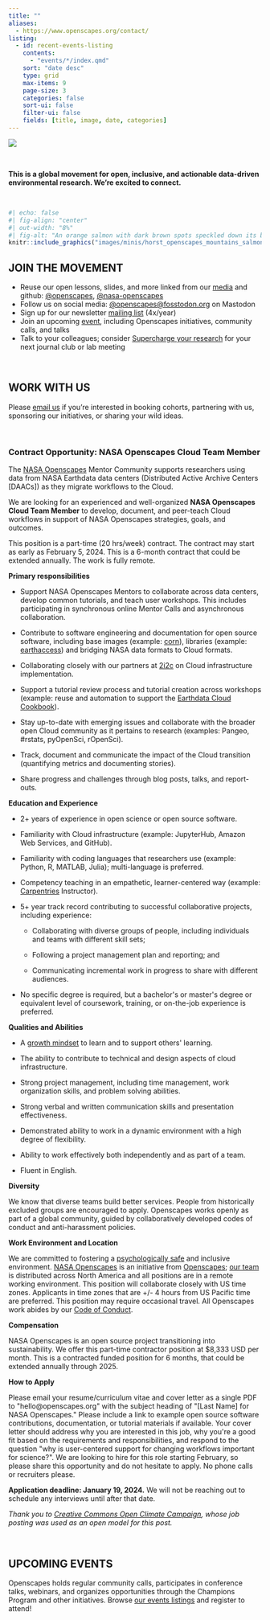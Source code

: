 ```yaml
---
title: ""
aliases: 
  - https://www.openscapes.org/contact/
listing:
  - id: recent-events-listing
    contents:
      - "events/*/index.qmd"
    sort: "date desc"
    type: grid
    max-items: 9
    page-size: 3
    categories: false
    sort-ui: false
    filter-ui: false
    fields: [title, image, date, categories] 
---
```


::: column-screen
![](images/banner_imgs/text_banners/connect_with_us_banner.png)

<br>

::: white-div
::: {.medium-body-text .center-text}
**This is a global movement for open, inclusive, and actionable data-driven environmental research. We're excited to connect.**
:::

<br>

```r
#| echo: false
#| fig-align: "center"
#| out-width: "8%"
#| fig-alt: "An orange salmon with dark brown spots speckled down its back."
knitr::include_graphics("images/minis/horst_openscapes_mountains_salmon.png")
```

## JOIN THE MOVEMENT

-   Reuse our open lessons, slides, and more linked from our [media](media.qmd) and github: [\@openscapes](https://github.com/openscapes), [\@nasa-openscapes](https://github.com/nasa-openscapes)
-   Follow us on social media: [\@openscapes\@fosstodon.org](https://fosstodon.org/@openscapes) on Mastodon
-   Sign up for our newsletter [mailing list](https://docs.google.com/forms/d/e/1FAIpQLSdgVXRp3V-w94GPWkR31RUfyBl37EphdQSlCOcnyeNlf8OLWw/viewform) (4x/year)
-   Join an upcoming [event](events.qmd), including Openscapes initiatives, community calls, and talks
-   Talk to your colleagues; consider [Supercharge your research](https://openscapes.github.io/supercharge-research/) for your next journal club or lab meeting

```{=html}
<!---TODO Move to Approach Guide
We tweet about Openscapes news and events, amplify Openscapes Champions, and sporadically retweet other awesome things going on around environmental open data science. Tag us in your tweets about your open data science wins and challenges and we'll retweet!
--->
```
<br>

## WORK WITH US

Please [email us](mailto:hello@openscapes.org) if you're interested in booking cohorts, partnering with us, sponsoring our initiatives, or sharing your wild ideas.

<br>

### Contract Opportunity: NASA Openscapes Cloud Team Member

The [NASA Openscapes](https://nasa-openscapes.github.io/) Mentor Community supports researchers using data from NASA Earthdata data centers (Distributed Active Archive Centers \[DAACs\]) as they migrate workflows to the Cloud. 

We are looking for an experienced and well-organized **NASA Openscapes Cloud Team Member** to develop, document, and peer-teach Cloud workflows in support of NASA Openscapes strategies, goals, and outcomes. 

This position is a part-time (20 hrs/week) contract. The contract may start as early as February 5, 2024. This is a 6-month contract that could be extended annually. The work is fully remote.

**Primary responsibilities**

-   Support NASA Openscapes Mentors to collaborate across data centers, develop common tutorials, and teach user workshops. This includes participating in synchronous online Mentor Calls and asynchronous collaboration.

-   Contribute to software engineering and documentation for open source software, including base images (example: [corn](https://github.com/nasa-openscapes/corn)), libraries (example: [earthaccess](https://earthaccess.readthedocs.io/en/latest/)) and bridging NASA data formats to Cloud formats.

-   Collaborating closely with our partners at [2i2c](https://2i2c.org/) on Cloud infrastructure implementation. 

-   Support a tutorial review process and tutorial creation across workshops (example: reuse and automation to support the [Earthdata Cloud Cookbook](https://nasa-openscapes.github.io/earthdata-cloud-cookbook/)).

-   Stay up-to-date with emerging issues and collaborate with the broader open Cloud community as it pertains to research (examples: Pangeo, #rstats, pyOpenSci, rOpenSci). 

-   Track, document and communicate the impact of the Cloud transition (quantifying metrics and documenting stories).

-   Share progress and challenges through blog posts, talks, and report-outs.

**Education and Experience**

-   2+ years of experience in open science or open source software.

-   Familiarity with Cloud infrastructure (example: JupyterHub, Amazon Web Services, and GitHub). 

-   Familiarity with coding languages that researchers use (example: Python, R, MATLAB, Julia); multi-language is preferred.

-   Competency teaching in an empathetic, learner-centered way (example: [Carpentries](https://carpentries.org/) Instructor).

-   5+ year track record contributing to successful collaborative projects, including experience:

    -   Collaborating with diverse groups of people, including individuals and teams with different skill sets;

    -   Following a project management plan and reporting; and

    -   Communicating incremental work in progress to share with different audiences.

-   No specific degree is required, but a bachelor\'s or master\'s degree or equivalent level of coursework, training, or on-the-job experience is preferred.

**Qualities and Abilities**

-   A [growth mindset](https://en.wikipedia.org/wiki/Mindset#Fixed_and_growth_mindset) to learn and to support others\' learning. 

-   The ability to contribute to technical and design aspects of cloud infrastructure.

-   Strong project management, including time management, work organization skills, and problem solving abilities.

-   Strong verbal and written communication skills and presentation effectiveness.

-   Demonstrated ability to work in a dynamic environment with a high degree of flexibility.

-   Ability to work effectively both independently and as part of a team.

-   Fluent in English.

**Diversity**

We know that diverse teams build better services. People from historically excluded groups are encouraged to apply. Openscapes works openly as part of a global community, guided by collaboratively developed codes of conduct and anti-harassment policies. 

**Work Environment and Location**

We are committed to fostering a [psychologically safe](https://en.wikipedia.org/wiki/Psychological_safety) and inclusive environment. [NASA Openscapes](https://nasa-openscapes.github.io/) is an initiative from [Openscapes](https://openscapes.org); [our team](https://openscapes.org/team) is distributed across North America and all positions are in a remote working environment. This position will collaborate closely with US time zones. Applicants in time zones that are +/- 4 hours from US Pacific time are preferred. This position may require occasional travel. All Openscapes work abides by our [Code of Conduct](https://openscapes.org/code-of-conduct).

**Compensation**

NASA Openscapes is an open source project transitioning into sustainability. We offer this part-time contractor position at \$8,333 USD per month. This is a contracted funded position for 6 months, that could be extended annually through 2025. 

**How to Apply**

Please email your resume/curriculum vitae and cover letter as a single PDF to \"hello\@openscapes.org\" with the subject heading of \"\[Last Name\] for NASA Openscapes.\" Please include a link to example open source software contributions, documentation, or tutorial materials if available. Your cover letter should address why you are interested in this job, why you\'re a good fit based on the requirements and responsibilities, and respond to the question \"why is user-centered support for changing workflows important for science?\". We are looking to hire for this role starting February, so please share this opportunity and do not hesitate to apply. No phone calls or recruiters please.

**Application deadline: January 19, 2024.** We will not be reaching out to schedule any interviews until after that date.

*Thank you to [Creative Commons Open Climate Campaign](https://creativecommons.org/mission/opportunities/contract-opportunity-open-climate-campaign-communications-manager/), whose job posting was used as an open model for this post.*
:::
:::

::: column-screen

::: white-div

```{=html}
<!---For Approach Guide? 
## Amplify through media and events

In your next presentations and publications, include a slide or sentence about open data science --- what you have done and/or why it's important. You're welcome to use/remix slides from our [presentations](media.qmd).

As you plan department seminar series, conferences, or webinar series, consider inviting Openscapes or others from the open data science community as a speaker!
--->
```
<br>
:::
:::

::: column-screen
::: light-gray-div
::: {.blue-underline .center-text}
# **UPCOMING EVENTS**
:::

Openscapes holds regular community calls, participates in conference talks, webinars, and organizes opportunities through the Champions Program and other initiatives. Browse [our events listings](events.qmd) and register to attend!

<br>

::: {#recent-events-listing}
:::
:::
:::
